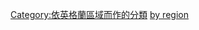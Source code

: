 {{Commons category|Local government in England by region}}
{{container cat}}

[[Category:依英格蘭區域而作的分類|Category:依英格蘭區域而作的分類]]
[[Category:英格蘭地方政府|by region]]